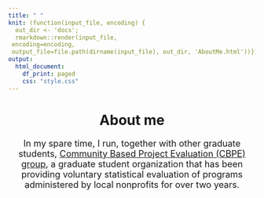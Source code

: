 ```yaml
---
title: " "
knit: (function(input_file, encoding) {
  out_dir <- 'docs';
  rmarkdown::render(input_file,
 encoding=encoding,
 output_file=file.path(dirname(input_file), out_dir, 'AboutMe.html'))})
output:
  html_document:
    df_print: paged
    css: "style.css"
---
```


<center> <h1>About me</h1> </center>

<div>
<div style="margin-bottom:20px;">
</div>

<center>
<font size="4"> In my spare time, I run, together with other graduate students, [Community Based Project Evaluation (CBPE) group](https://cbpegroup.com/), a graduate student organization that has been providing voluntary statistical evaluation of programs administered by local nonprofits for over two years. </font> 
 
<center>

</div>
<div style="margin-bottom:20px;">
</div>


<!-- Matomo -->
<script>
  var _paq = window._paq = window._paq || [];
  /* tracker methods like "setCustomDimension" should be called before "trackPageView" */
  _paq.push(['trackPageView']);
  _paq.push(['enableLinkTracking']);
  (function() {
    var u="https://amgithub.matomo.cloud/";
    _paq.push(['setTrackerUrl', u+'matomo.php']);
    _paq.push(['setSiteId', '1']);
    var d=document, g=d.createElement('script'), s=d.getElementsByTagName('script')[0];
    g.async=true; g.src='//cdn.matomo.cloud/amgithub.matomo.cloud/matomo.js'; s.parentNode.insertBefore(g,s);
  })();
</script>
<!-- End Matomo Code -->

